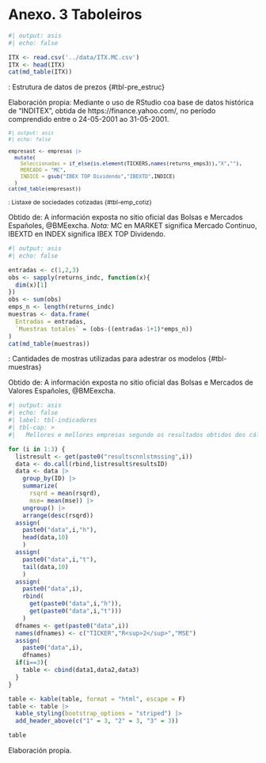 # Anexo. 3 Taboleiros {.unnumbered}

```r
#| output: asis
#| echo: false

ITX <- read.csv('../data/ITX.MC.csv')
ITX <- head(ITX)
cat(md_table(ITX))
```

: Estrutura de datos de prezos {#tbl-pre_estruc}

::: figure-caption
Elaboración propia: Mediante o uso de RStudio coa base de datos histórica de "INDITEX", obtida de https://finance.yahoo.com/, no período comprendido entre o 24-05-2001 ao 31-05-2001.
:::

::: {style="font-size:12px"}
```r
#| output: asis
#| echo: false

empresast <- empresas |>
  mutate(
    Seleccionadas = if_else(is.element(TICKERS,names(returns_emps3)),"X",""),
    MERCADO = "MC",
    INDICE = gsub("IBEX TOP Dividendo","IBEXTD",INDICE)
  )
cat(md_table(empresast))
```

: Listaxe de sociedades cotizadas {#tbl-emp_cotiz}
:::

::: figure-caption
Obtido de: A información exposta no sitio oficial das Bolsas e Mercados Españoles, @BMEexcha. *Nota:* MC en MARKET significa Mercado Continuo, IBEXTD en INDEX significa IBEX TOP Dividendo.
:::

```r
#| output: asis
#| echo: false

entradas <- c(1,2,3)
obs <- sapply(returns_indc, function(x){
  dim(x)[1]
})
obs <- sum(obs)
emps_n <- length(returns_indc)
muestras <- data.frame(
  Entradas = entradas,
  `Muestras totales` = (obs-((entradas-1+1)*emps_n))
)
cat(md_table(muestras))
```

: Cantidades de mostras utilizadas para adestrar os modelos {#tbl-muestras}

::: figure-caption
Obtido de: A información exposta no sitio oficial das Bolsas e Mercados de Valores Españoles, @BMEexcha.
:::

```r
#| output: asis
#| echo: false
#| label: tbl-indicadores
#| tbl-cap: >
#|   Mellores e mellores empresas segundo os resultados obtidos dos cálculos dos indicadores

for (i in 1:3) {
  listresult <- get(paste0("resultscnnlstmssing",i))
  data <- do.call(rbind,listresult$resultsID)
  data <- data |>
    group_by(ID) |>
    summarize(
      rsqrd = mean(rsqrd),
      mse= mean(mse)) |>
    ungroup() |>
    arrange(desc(rsqrd))
  assign(
    paste0("data",i,"h"),
    head(data,10)
    )
  assign(
    paste0("data",i,"t"),
    tail(data,10)
    )
  assign(
    paste0("data",i),
    rbind(
      get(paste0("data",i,"h")),
      get(paste0("data",i,"t")))
    )
  dfnames <- get(paste0("data",i))
  names(dfnames) <- c("TICKER","R<sup>2</sup>","MSE")
  assign(
    paste0("data",i),
    dfnames)
  if(i==3){
    table <- cbind(data1,data2,data3)
  }
}

table <- kable(table, format = "html", escape = F)
table <- table |>
  kable_styling(bootstrap_options = "striped") |>
  add_header_above(c("1" = 3, "2" = 3, "3" = 3))

table
```

::: figure-caption
Elaboración propia.
:::
